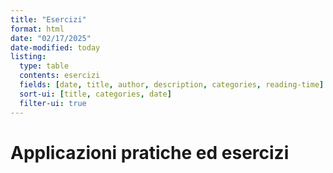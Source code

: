 ```yaml
---
title: "Esercizi"
format: html
date: "02/17/2025"
date-modified: today
listing:
  type: table
  contents: esercizi
  fields: [date, title, author, description, categories, reading-time]
  sort-ui: [title, categories, date]
  filter-ui: true
---
```


# Applicazioni pratiche ed esercizi